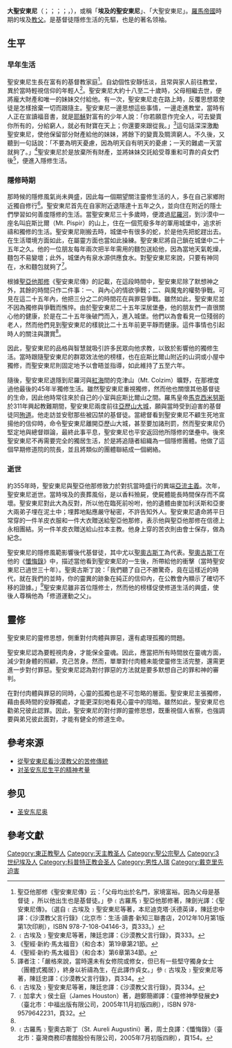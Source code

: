 {{Infobox saint
| name=埃及的大聖安東尼
| birth_date=約251年
| death_date=356年
| feast_day=1月17日（[[正教會|正教會]]、[[西方基督教|西方基督教]]）<br/>1月30日（[[科普特正教會|科普特正教會]]）
| venerated_in=[[正教會|正教會]]<br/>[[東方正統教會|東方正統教會]]<br/>[[羅馬天主教會|羅馬天主教會]]<br/>[[聖公會|聖公會]]<br/>[[信義會|信義會]]
| image=San Antonio Abad (Zurbarán).jpg
| imagesize=185px
| caption=埃及的大聖安東尼,（[[法蘭西斯科·德·祖巴蘭|法蘭西斯科·德·祖巴蘭]]繪）
| birth_place=[[赫拉克來俄波利斯|赫拉克來俄波利斯]]，[[埃及|埃及]]
| death_place=[[Mount_Colzim|克津山]]，[[埃及|埃及]]
| titles={{tsl|en|Desert Fathers|沙漠教父}}，[[基督教神秘主義|修道運動]]之父
| canonized_date=
| canonized_place=
| canonized_by=
| attributes=鈴鐺、豬、書、[[T型十字架|T型十字架]]
| major_shrine=[[聖安東尼修道院|聖安東尼修道院]]，[[埃及|埃及]]
| suppressed_date=
| issues=
| influenced= [[帕科繆|聖帕科繆]]、[[亞他那修|聖亞他那修]]、[[該撒利亞的巴西流|聖巴西流]]、[[聖額我略·納齊安|聖額我略‧納齊安]]、[[尼撒的貴格利|尼撒的貴格利]]、[[耶柔米|聖耶柔米]]、[[聖奧古斯丁|聖奧古斯丁]]、[[聖本篤|聖本篤]]
}}
{{Christian mysticism |expanded=desert}}

'''大聖安東尼'''（{{lang-el|Ἀντώνιος|Antṓnios}}；{{lang-ar|القديس أنطونيوس الكبير}}；{{lang-la|Antonius}}；{{Lang-cop|Ⲁⲃⲃⲁ Ⲁⲛⲧⲱⲛⲓ}}；{{lang-en|St. Anthony the Great}}，{{bd|約251年||356年||}}），或稱「'''埃及的聖安東尼'''」、「大聖安東尼」。[[羅馬帝國|羅馬帝國]]時期的埃及[[教父|教父]]。是基督徒隱修生活的先驅，也是{{tsl|en|Desert Fathers|沙漠教父}}的著名领袖。

== 生平 ==
=== 早年生活 ===
聖安東尼生長在富有的基督教家庭<ref>聖亞他那修《聖安東尼傳》云：「父母均出於名門，家境富裕。因為父母是基督徒 ，所以他出生也是基督徒。」參﹝古羅馬﹞聖亞他那修著，陳劍光譯：《聖安東尼傳》。（選自﹝古埃及﹞聖安東尼等著，本尼迪克塔·沃德英译，陳廷忠中譯：《沙漠教父言行錄》（北京市：生活‧讀書‧新知三聯書店，2012年10月第1版第1次印刷），ISBN 978-7-108-04146-3，頁333。）</ref>。自幼個性安靜恬淡，且常與家人前往教堂，異於當時輕視信仰的年輕人<ref>﹝古埃及﹞聖安東尼等著，陳廷忠譯：《沙漠教父言行錄》，頁333。</ref>。聖安東尼大約十八至二十歲時，父母相繼去世，便將龐大財產和唯一的妹妹交付給他。有一次，聖安東尼走在路上時，反覆思想眾使徒是怎樣捨棄一切而跟隨主。聖安東尼一邊思想這些事情，一邊走進教堂，當時有人正在宣讀福音書，就是[[耶穌|耶穌]]對富有的少年人說：「你若願意作完全人，可去變賣你所有的，分給窮人，就必有財寶在天上；你還要來跟從我。」<ref>《聖經‧新約‧馬太福音》（和合本）第19章第21節。</ref>這句話深深激勵聖安東尼，使他保留部分財產給他的妹妹，將餘下的變賣及賙濟窮人。不久後，又聽到一句話說：「不要為明天憂慮，因為明天自有明天的憂慮；一天的難處一天當就夠了。」<ref>《聖經‧新約‧馬太福音》（和合本）第6章第34節。</ref>聖安東尼於是放棄所有財產，並將妹妹交託給受尊重和可靠的貞女們後<ref>譯者注：「嚴格來說，當時還未有女修院或修女，但已有一些堅守獨身女士（團體式獨居），終身以祈禱為生，在此譯作貞女。」參﹝古埃及﹞聖安東尼等著，陳廷忠譯：《沙漠教父言行錄》，頁334。</ref>，便進入隱修生活。

=== 隱修時期 ===
那時候的隱修風氣尚未興盛，因此每一個期望關注靈修生活的人，多在自己家鄉附近獨自修行<ref>﹝古埃及﹞聖安東尼等著，陳廷忠譯：《沙漠教父言行錄》，頁334。</ref>。聖安東尼首先在自家附近退隱達十五年之久，並向住在附近的隱士們學習如何善度隱修的生活。當聖安東尼三十多歲時，便渡過[[尼羅河|尼羅河]]，到沙漠中一座名叫庇斯比爾（Mt. Pispir）的山上，住在一個荒廢多年的軍用城堡中，追求祈禱和獨修的生活。聖安東尼剛搬去時，城堡中有很多的蛇，於是他先把蛇趕出去。在生活環境方面如此，在屬靈方面也當如此操練。聖安東尼將自己鎖在城堡中二十五年之久。他的一位朋友每年兩次把半年需用的麵包送給他，因為當地天氣乾燥，麵包不易變壞；此外，城堡內有泉水源供應食水。對聖安東尼來說，只要有神同在，水和麵包就夠了<ref name="侯士庭">﹝加拿大﹞侯士庭（James Houston）著，趙鄭簡卿譯：《靈修神學發展史》（臺北市：中福出版有限公司，2005年11月初版四刷），ISBN 978-9579642231，頁32。</ref>。

根據[[亞他那修|聖亞他那修]]《聖安東尼傳》的記載，在這段時間中，聖安東尼除了默想神之外，其餘的時間只作二件事：一、與內心的情欲爭戰；二、與魔鬼的權勢爭戰。可見在這二十五年內，他把三分之二的時間花在與罪惡爭戰。雖然如此，聖安東尼並不因為獨修與爭戰而憔悴。由於聖安東尼二十五年深居堡壘，他的朋友們一直很關心他的健康，於是在二十五年後破門而入，進入城堡。他們以為會看見一位殘弱的老人，然而他們見到聖安東尼的樣貌比二十五年前更平靜而健康。這件事情也引起時人的關注與讚賞<ref name="侯士庭"/>。

因此，聖安東尼的品格與智慧就吸引許多民眾向他求教，以致於影響他的獨修生活。當時跟隨聖安東尼的群眾效法他的榜樣，也在庇斯比爾山附近的山洞或小屋中獨修，而聖安東尼則固定地予以會晤並指導，如此維持了五至六年。

隨後，聖安東尼退隱到尼羅河與[[紅海|紅海]]間的克津山（Mt. Colzim）曠野，在那裡度過他最後的45年半獨修生活。雖然聖安東尼重視獨修，然而他也關懷其他基督徒的生命，因此他時常往來於自己的小室與庇斯比爾山之間。羅馬皇帝[[馬克西米努斯|馬克西米努斯]]於311年興起教難期間，聖安東尼兩度前往[[亞歷山大城|亞歷山大城]]，願與當時受到迫害的基督徒同[[殉道|殉道]]。他走訪並安慰那些被囚禁的基督徒。當總督看到聖安東尼不顧生死地宣揚他的信仰時，命令聖安東尼離開亞歷山大城，甚至要加諸刑罰，然而聖安東尼仍堅定地與總督辯論，最終此事平息，聖安東尼也平安返回他所隱修的堡壘中。後來聖安東尼不再需要完全的獨居生活，於是將追隨者組織為一個隱修團體。他做了這個早期修道院的院長，並且將類似的團體聯結成一個網絡。

=== 逝世 ===
約355年時，聖安東尼與聖亞他那修致力於對抗當時盛行的異端[[亞流主義|亞流主義]]。次年，聖安東尼逝世。當時埃及的喪葬風俗，是以香料殮屍，使屍體能長時間保存而不腐壞。聖安東尼對此大為反對，所以他在臨死前吩咐，他的遺體由麥加利沃斯和亞麥大兩弟子埋在泥土中；埋葬地點應嚴守秘密，不許告知外人。聖安東尼遺命將平日常穿的一件羊皮衣服和一件大衣贈送給聖亞他那修，表示他與聖亞他那修在信德上永相團結。另一件羊皮衣贈送給山拉本主教。他身上穿的苦衣則由會士保存，做為紀念。

聖安東尼的隱修風範影響後代基督徒，其中尤以[[希波的奥古斯丁|聖奧古斯丁]]為代表。[[希波的奥古斯丁|聖奧古斯丁]]在他的《[[忏悔录_(奥古斯丁)|懺悔錄]]》中，描述當他看到聖安東尼的一生後，所帶給他的衝擊（當時聖安東尼已過世三十年）。聖奧古斯丁說：「我們聽了自己不勝驚奇，竟在這樣近的時代，就在我們的並時，你的靈異的跡象在純正的信仰內，在公教會內顯示了確切不移的證據。」<ref>﹝古羅馬﹞聖奧古斯丁（St. Aureli Augustini）著，周士良譯：《懺悔錄》（臺北市：臺灣商務印書館股份有限公司，2005年7月初版四刷），頁154。</ref>聖安東尼雖非首位隱修士，然而他的榜樣促使修道生活的興盛，使後人尊稱他為「修道運動之父」。

== 靈修 ==
聖安東尼的靈修思想，側重對付肉體與罪惡，還有處理孤獨的問題。

聖安東尼認為要輕視肉身，才能保全靈魂。因此，應當把所有時間放在靈魂方面，減少對身體的照顧，克己苦身。然而，單單對付肉體未能使靈修生活完整，還需更進一步對付罪惡。聖安東尼認為對付罪惡的方法就是要多默想自己的罪和神的審判。

在對付肉體與罪惡的同時，心靈的孤獨也是不可忽略的層面。聖安東尼主張獨修，藉由長時間的安靜獨處，才能更深刻地看見心靈中的陰暗。雖然如此，聖安東尼也勸弟兄彼此認罪。因此，聖安東尼的對付罪的靈修思想，既重視個人省察，也強調要與弟兄彼此面對，才能有健全的修道生命。

==參考來源==
*[http://www.chinesetheology.com/GreenLand1/Anthony.htm 從聖安東尼看沙漠教父的苦修傳統] {{Wayback|url=http://www.chinesetheology.com/GreenLand1/Anthony.htm |date=20200220134129 }}
*[http://www.wdl.org/zh/item/7084 对圣安东尼生平的精神考量] {{Wayback|url=http://www.wdl.org/zh/item/7084 |date=20210330113914 }}

==参见==
*[[圣安东尼奥|圣安东尼奥]]

== 參考文獻 ==
{{reflist}}

{{天主教}}
{{天主教聖人}}

{{Authority control}}
[[Category:東正教聖人|Category:東正教聖人]]
[[Category:天主教圣人|Category:天主教圣人]]
[[Category:聖公宗聖人|Category:聖公宗聖人]]
[[Category:3世纪埃及人|Category:3世纪埃及人]]
[[Category:科普特正教会圣人|Category:科普特正教会圣人]]
[[Category:男性人瑞|Category:男性人瑞]]
[[Category:戴克里先迫害|Category:戴克里先迫害]]
